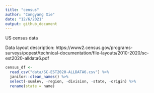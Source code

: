```yaml
---
title: "census"
author: "Congyang Xie"
date: "12/6/2021"
output: github_document
---
```

US census data 

Data layout description: https://www2.census.gov/programs-surveys/popest/technical-documentation/file-layouts/2010-2020/sc-est2020-alldata6.pdf

```r
census_df <- 
  read_csv("data/SC-EST2020-ALLDATA6.csv") %>% 
  janitor::clean_names() %>% 
  select(-sumlev, -region, -division, -state, -origin) %>% 
  rename(state = name)
```


